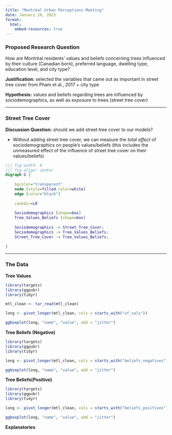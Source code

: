 ```yaml
---
title: "Montréal Urban Perceptions Meeting"
date: January 26, 2023
format: 
  html:
    embed-resources: true
---
```


### Proposed Research Question

How are Montréal residents' values and beliefs concerning trees influenced by their culture (Canadian born), preferred language, dwelling type, education level, and city type?

**Justification:** selected the variables that came out as important in street tree cover from Pham et al., 2017 + city type

**Hypothesis:** values and beliefs regarding trees are influenced by sociodemographics, as well as exposure to trees (street tree cover)

------------------------------------------------------------------------

### Street Tree Cover

**Discussion Question:** should we add street tree cover to our models?

-   Without adding street tree cover, we can measure the *total effect* of sociodemographics on people's values/beliefs (this includes the unmeasured effect of the influence of street tree cover on their values/beliefs)

```dot
//| fig-width: 8
//| fig-align: center
digraph G {
    
    bgcolor="transparent"
    node [style=filled,color=white]
    edge [color="black"]
    
    rankdir=LR
    
    Sociodemographics [shape=box]
    Tree_Values_Beliefs [shape=box]
    
    Sociodemographics -> Street_Tree_Cover;
    Sociodemographics -> Tree_Values_Beliefs;
    Street_Tree_Cover -> Tree_Values_Beliefs;
    
}
```

------------------------------------------------------------------------

### The Data

**Tree Values**

```r
library(targets)
library(ggpubr)
library(tidyr)

mtl_clean <- tar_read(mtl_clean)

long <- pivot_longer(mtl_clean, cols = starts_with("uf_vals"))

ggboxplot(long, "name", "value", add = "jitter")
```

**Tree Beliefs (Negative)**
```r
library(targets)
library(ggpubr)
library(tidyr)

long <- pivot_longer(mtl_clean, cols = starts_with("beliefs_negatives"))

ggboxplot(long, "name", "value", add = "jitter")
```

**Tree Beliefs(Positive)**

```r
library(targets)
library(ggpubr)
library(tidyr)

long <- pivot_longer(mtl_clean, cols = starts_with("beliefs_positives"))

ggboxplot(long, "name", "value", add = "jitter")
```

**Explanatories**
